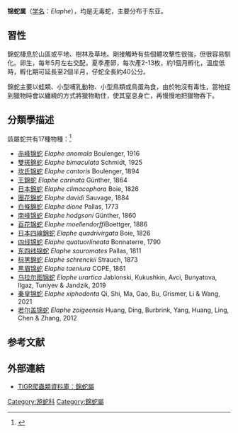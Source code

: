 {{Automatic Taxobox
| name = 錦蛇屬
| image = 'Elaphe climacophora in Yokohama.jpg
| image_caption = [[日本錦蛇|日本錦蛇]] ''E. climacophora''
| taxon = Elaphe
| authority = [[Johann_Georg_Wagler|Wagler]], 1833
| synonyms = 
* ''{{tsl|en|Bogertophis||Bogertophis}}''
* ''Callopeltis''
* ''{{tsl|en|Coelognathus||Coelognathus}}''
* ''{{tsl|en|Coluber||Coluber}}''
* ''Elaphis''
*''[[水游蛇屬|Natrix]]''
*''{{tsl|en|Pantherophis||Pantherophis}}''
* ''Pityophis''
* ''Scotophis''
* ''{{tsl|en|Senticolis||Senticolis}}''
* 晨蛇属 ''Orthriophis''
| synonyms_ref = 
<ref>{{tsl|en|Albert Hazen Wright||Wright, A.H.}} & A.A. Wright. (1957). ''Handbook of Snakes of the United States and Canada''. Comstock. Ithaca & London.</ref>
<ref>{{cite journal |last1=Chen |first1=Xin |last2=Lemmon |first2=Alan R. |last3=Lemmon |first3=Emily Moriarty |last4=Pyron |first4=R. Alexander |last5=Burbrink |first5=Frank T. |title=Using phylogenomics to understand the link between biogeographic origins and regional diversification in ratsnakes |journal=Molecular Phylogenetics and Evolution |date=2017-06 |volume=111 |pages=206–218 |doi=10.1016/j.ympev.2017.03.017}}</ref>
}}

'''锦蛇属'''（[[学名|学名]]：''Elaphe''），均是无毒蛇，主要分布于东亚。

==習性==
錦蛇棲息於山區或平地、樹林及草地。剛接觸時有些個體攻擊性很強，但很容易馴化。卵生，每年5月左右交配，夏季產卵，每次產2-13枚，約1個月孵化，溫度低時，孵化期可延長至2個半月，仔蛇全長約40公分。

錦蛇主要以蛙類、小型哺乳動物、小型鳥類或鳥蛋為食，由於牠沒有毒性，當牠捉到獵物時會以纏繞的方式將獵物勒住，使其窒息身亡，再慢慢地把獵物吞下。

==分類學描述==
該屬蛇共有17種物種：<ref name="Reptile Database">{{NRDB genus|genus=Elaphe|accessdate=8 Jun 2022}}</ref>
*[[赤峰锦蛇|赤峰锦蛇]] ''Elaphe anomala'' Boulenger, 1916
*[[雙斑錦蛇|雙斑錦蛇]] ''Elaphe bimaculata'' Schmidt, 1925 
*[[坎氏锦蛇|坎氏锦蛇]] ''Elaphe cantoris'' Boulenger, 1894
*[[王錦蛇|王錦蛇]] ''Elaphe carinata'' Günther, 1864 
*[[日本錦蛇|日本錦蛇]] ''Elaphe climacophora'' Boie, 1826
*[[團花錦蛇|團花錦蛇]] ''Elaphe davidi'' Sauvage, 1884
*[[白條錦蛇|白條錦蛇]] ''Elaphe dione'' Pallas, 1773
*[[南峰锦蛇|南峰锦蛇]] ''Elaphe hodgsoni'' Günther, 1860
*[[百花锦蛇|百花锦蛇]] ''Elaphe moellendorffi''Boettger, 1886
*[[日本四線錦蛇|日本四線錦蛇]] ''Elaphe quadrivirgata'' Boie, 1826
*[[四线锦蛇|四线锦蛇]] ''Elaphe quatuorlineata'' Bonnaterre, 1790
*[[东四线锦蛇|东四线锦蛇]] ''Elaphe sauromates'' Pallas, 1811
*[[棕黑錦蛇|棕黑錦蛇]] ''Elaphe schrenckii'' Strauch, 1873
*[[黑眉锦蛇|黑眉锦蛇]] ''Elaphe taeniura'' COPE, 1861
*[[乌拉尔图锦蛇|乌拉尔图锦蛇]] ''Elaphe urartica'' Jablonski, Kukushkin, Avci, Bunyatova, Ilgaz, Tuniyev & Jandzik, 2019
*[[秦皇锦蛇|秦皇锦蛇]] ''Elaphe xiphodonta'' Qi, Shi, Ma, Gao, Bu, Grismer, Li & Wang, 2021
*[[若尔盖锦蛇|若尔盖锦蛇]] ''Elaphe zoigeensis'' Huang, Ding, Burbrink, Yang, Huang, Ling, Chen & Zhang, 2012

==参考文献==
{{reflist}}

==外部連結==
*{{en}}[http://reptile-database.reptarium.cz/search.php?&genus=Elaphe&submit=Search TIGR爬蟲類資料庫：錦蛇屬] {{Wayback|url=http://reptile-database.reptarium.cz/search.php?&genus=Elaphe&submit=Search |date=20190701140342 }}
{{Taxonbar|from=Q1924850}}

[[Category:游蛇科|Category:游蛇科]]
[[Category:錦蛇屬|Category:錦蛇屬]]
